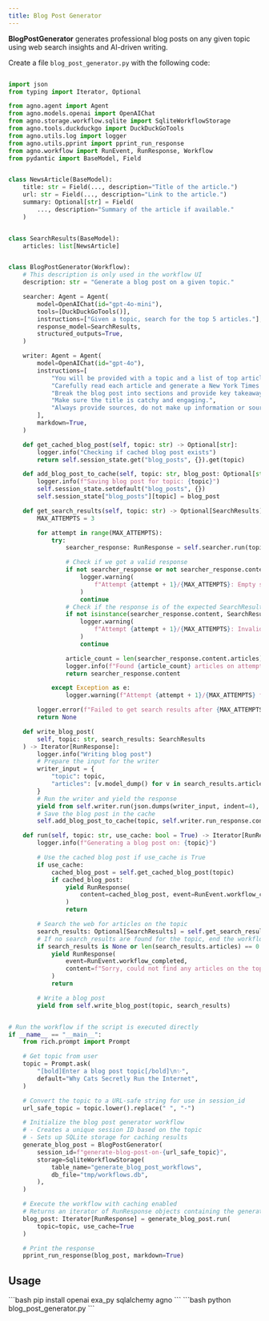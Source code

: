 ```yaml
---
title: Blog Post Generator
---
```

**BlogPostGenerator** generates professional blog posts on any given topic using web search insights and AI-driven writing.

Create a file `blog_post_generator.py` with the following code:

```python blog_post_generator.py

import json
from typing import Iterator, Optional

from agno.agent import Agent
from agno.models.openai import OpenAIChat
from agno.storage.workflow.sqlite import SqliteWorkflowStorage
from agno.tools.duckduckgo import DuckDuckGoTools
from agno.utils.log import logger
from agno.utils.pprint import pprint_run_response
from agno.workflow import RunEvent, RunResponse, Workflow
from pydantic import BaseModel, Field


class NewsArticle(BaseModel):
    title: str = Field(..., description="Title of the article.")
    url: str = Field(..., description="Link to the article.")
    summary: Optional[str] = Field(
        ..., description="Summary of the article if available."
    )


class SearchResults(BaseModel):
    articles: list[NewsArticle]


class BlogPostGenerator(Workflow):
    # This description is only used in the workflow UI
    description: str = "Generate a blog post on a given topic."

    searcher: Agent = Agent(
        model=OpenAIChat(id="gpt-4o-mini"),
        tools=[DuckDuckGoTools()],
        instructions=["Given a topic, search for the top 5 articles."],
        response_model=SearchResults,
        structured_outputs=True,
    )

    writer: Agent = Agent(
        model=OpenAIChat(id="gpt-4o"),
        instructions=[
            "You will be provided with a topic and a list of top articles on that topic.",
            "Carefully read each article and generate a New York Times worthy blog post on that topic.",
            "Break the blog post into sections and provide key takeaways at the end.",
            "Make sure the title is catchy and engaging.",
            "Always provide sources, do not make up information or sources.",
        ],
        markdown=True,
    )

    def get_cached_blog_post(self, topic: str) -> Optional[str]:
        logger.info("Checking if cached blog post exists")
        return self.session_state.get("blog_posts", {}).get(topic)

    def add_blog_post_to_cache(self, topic: str, blog_post: Optional[str]):
        logger.info(f"Saving blog post for topic: {topic}")
        self.session_state.setdefault("blog_posts", {})
        self.session_state["blog_posts"][topic] = blog_post

    def get_search_results(self, topic: str) -> Optional[SearchResults]:
        MAX_ATTEMPTS = 3

        for attempt in range(MAX_ATTEMPTS):
            try:
                searcher_response: RunResponse = self.searcher.run(topic)

                # Check if we got a valid response
                if not searcher_response or not searcher_response.content:
                    logger.warning(
                        f"Attempt {attempt + 1}/{MAX_ATTEMPTS}: Empty searcher response"
                    )
                    continue
                # Check if the response is of the expected SearchResults type
                if not isinstance(searcher_response.content, SearchResults):
                    logger.warning(
                        f"Attempt {attempt + 1}/{MAX_ATTEMPTS}: Invalid response type"
                    )
                    continue

                article_count = len(searcher_response.content.articles)
                logger.info(f"Found {article_count} articles on attempt {attempt + 1}")
                return searcher_response.content

            except Exception as e:
                logger.warning(f"Attempt {attempt + 1}/{MAX_ATTEMPTS} failed: {str(e)}")

        logger.error(f"Failed to get search results after {MAX_ATTEMPTS} attempts")
        return None

    def write_blog_post(
        self, topic: str, search_results: SearchResults
    ) -> Iterator[RunResponse]:
        logger.info("Writing blog post")
        # Prepare the input for the writer
        writer_input = {
            "topic": topic,
            "articles": [v.model_dump() for v in search_results.articles],
        }
        # Run the writer and yield the response
        yield from self.writer.run(json.dumps(writer_input, indent=4), stream=True)
        # Save the blog post in the cache
        self.add_blog_post_to_cache(topic, self.writer.run_response.content)

    def run(self, topic: str, use_cache: bool = True) -> Iterator[RunResponse]:
        logger.info(f"Generating a blog post on: {topic}")

        # Use the cached blog post if use_cache is True
        if use_cache:
            cached_blog_post = self.get_cached_blog_post(topic)
            if cached_blog_post:
                yield RunResponse(
                    content=cached_blog_post, event=RunEvent.workflow_completed
                )
                return

        # Search the web for articles on the topic
        search_results: Optional[SearchResults] = self.get_search_results(topic)
        # If no search_results are found for the topic, end the workflow
        if search_results is None or len(search_results.articles) == 0:
            yield RunResponse(
                event=RunEvent.workflow_completed,
                content=f"Sorry, could not find any articles on the topic: {topic}",
            )
            return

        # Write a blog post
        yield from self.write_blog_post(topic, search_results)


# Run the workflow if the script is executed directly
if __name__ == "__main__":
    from rich.prompt import Prompt

    # Get topic from user
    topic = Prompt.ask(
        "[bold]Enter a blog post topic[/bold]\n✨",
        default="Why Cats Secretly Run the Internet",
    )

    # Convert the topic to a URL-safe string for use in session_id
    url_safe_topic = topic.lower().replace(" ", "-")

    # Initialize the blog post generator workflow
    # - Creates a unique session ID based on the topic
    # - Sets up SQLite storage for caching results
    generate_blog_post = BlogPostGenerator(
        session_id=f"generate-blog-post-on-{url_safe_topic}",
        storage=SqliteWorkflowStorage(
            table_name="generate_blog_post_workflows",
            db_file="tmp/workflows.db",
        ),
    )

    # Execute the workflow with caching enabled
    # Returns an iterator of RunResponse objects containing the generated content
    blog_post: Iterator[RunResponse] = generate_blog_post.run(
        topic=topic, use_cache=True
    )

    # Print the response
    pprint_run_response(blog_post, markdown=True)

```
## Usage

<Steps>
  <Snippet file="create-venv-step.mdx" />

  <Step title="Install libraries">
    ```bash
    pip install openai exa_py sqlalchemy agno
    ```
  </Step>

  <Step title="Run the workflow">
    ```bash
    python blog_post_generator.py
    ```
  </Step>

</Steps>